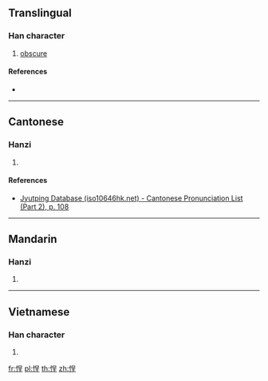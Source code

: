 {{character info/new}}
==Translingual==

===Han character===
{{Han char|rn=61|rad=心|as=07|sn=10|four=96014|canj=PRHG|ids=⿰忄呈}}

# [[obscure]]

====References====
* {{Han ref|kx=0387.350|dkj=10675|dj=0720.160|hdz=42305.020|uh=609C|ud=24732|bh=D1AD|bd=53677}}

----

==Cantonese==

===Hanzi===
{{yue-hanzi|jyut=cing2|y=ching2}}

# {{defn|lang=yue|sort=心07}}

====References====
* [http://www.iso10646hk.net/jp/document/download.jsp Jyutping Database (iso10646hk.net) - Cantonese Pronunciation List (Part 2), p. 108]

----

==Mandarin==

===Hanzi===
{{cmn-hanzi|pin=[[chěng]] ([[cheng3]])|wg=ch'eng<sup>3</sup>}}

# {{defn|lang=cmn|sort=心07}}

----

==Vietnamese==

===Han character===
{{vi-readings|rs=心07|hanviet=chường}}

# {{defn|lang=vi|sort=心07}}

[[fr:悜]]
[[pl:悜]]
[[th:悜]]
[[zh:悜]]